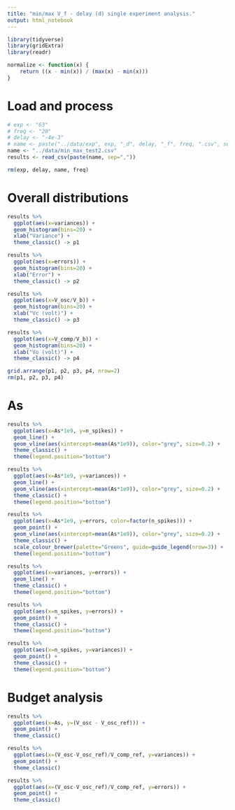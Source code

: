 ```yaml
---
title: "min/max V_f - delay (d) single experiment analysis."
output: html_notebook
---
```


```r
library(tidyverse)
library(gridExtra)
library(readr)

normalize <- function(x) {
    return ((x - min(x)) / (max(x) - min(x)))
}
```


# Load and process

```r
# exp <- "63"
# freq <- "20"
# delay <- "-4e-3"
# name <- paste("../data/exp", exp, "_d", delay, "_f", freq, ".csv", sep="")
name <- "../data/min_max_test2.csv"
results <- read_csv(paste(name, sep=","))

rm(exp, delay, name, freq)
```


# Overall distributions

```r
results %>% 
  ggplot(aes(x=variances)) +
  geom_histogram(bins=20) + 
  xlab("Variance") +
  theme_classic() -> p1

results %>% 
  ggplot(aes(x=errors)) +
  geom_histogram(bins=20) + 
  xlab("Error") +
  theme_classic() -> p2

results %>% 
  ggplot(aes(x=V_osc/V_b)) +
  geom_histogram(bins=20) +
  xlab("Vc (volt)") +
  theme_classic() -> p3

results %>% 
  ggplot(aes(x=V_comp/V_b)) +
  geom_histogram(bins=20) +
  xlab("Vo (volt)") +
  theme_classic() -> p4

grid.arrange(p1, p2, p3, p4, nrow=2)
rm(p1, p2, p3, p4)
```

# As

```r
results %>% 
  ggplot(aes(x=As*1e9, y=n_spikes)) +
  geom_line() + 
  geom_vline(aes(xintercept=mean(As*1e9)), color="grey", size=0.2) +
  theme_classic() +
  theme(legend.position="bottom") 
```

```r
results %>% 
  ggplot(aes(x=As*1e9, y=variances)) +
  geom_line() + 
  geom_vline(aes(xintercept=mean(As*1e9)), color="grey", size=0.2) +
  theme_classic() +
  theme(legend.position="bottom") 
```

```r
results %>% 
  ggplot(aes(x=As*1e9, y=errors, color=factor(n_spikes))) +
  geom_point() + 
  geom_vline(aes(xintercept=mean(As*1e9)), color="grey", size=0.2) +
  theme_classic() +
  scale_colour_brewer(palette="Greens", guide=guide_legend(nrow=3)) +
  theme(legend.position="bottom") 
```


```r
results %>% 
  ggplot(aes(x=variances, y=errors)) +
  geom_line() + 
  theme_classic() +
  theme(legend.position="bottom") 
```

```r
results %>% 
  ggplot(aes(x=n_spikes, y=errors)) +
  geom_point() + 
  theme_classic() +
  theme(legend.position="bottom") 
```

```r
results %>% 
  ggplot(aes(x=n_spikes, y=variances)) +
  geom_point() + 
  theme_classic() +
  theme(legend.position="bottom") 
```


# Budget analysis

```r
results %>% 
  ggplot(aes(x=As, y=(V_osc - V_osc_ref))) +
  geom_point() + 
  theme_classic() 
```

```r
results %>% 
  ggplot(aes(x=(V_osc-V_osc_ref)/V_comp_ref, y=variances)) +
  geom_point() + 
  theme_classic() 
```

```r
results %>% 
  ggplot(aes(x=(V_osc-V_osc_ref)/V_comp_ref, y=errors)) +
  geom_point() + 
  theme_classic() 
```

